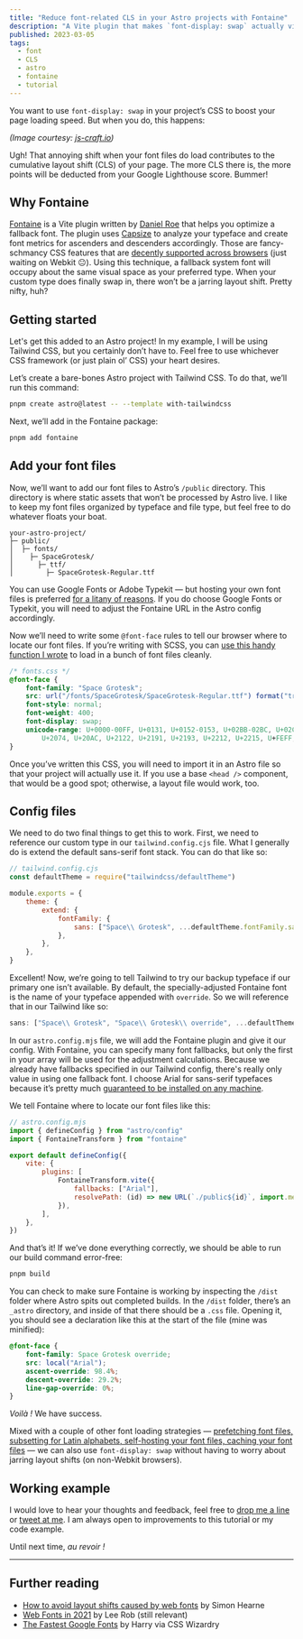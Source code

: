 ```yaml
---
title: "Reduce font-related CLS in your Astro projects with Fontaine"
description: "A Vite plugin that makes `font-display: swap` actually viable."
published: 2023-03-05
tags:
  - font
  - CLS
  - astro
  - fontaine
  - tutorial
---
```



You want to use `font-display: swap` in your project’s CSS to boost your page loading speed. But when you do, this happens:

<LazyImage
	src="https://imagedelivery.net/le40TwFDWUdIvXckEp8FBw/4836af36-9e63-42c0-f43e-a39c2db02900/public"
	alt="A visual demonstration of cumulative layout shift caused by font-display swap."
/>

_(Image courtesy: [js-craft.io](https://www.js-craft.io/blog/optimizing-web-fonts-loading-for-cls-cumulative-layout-shift/))_

Ugh! That annoying shift when your font files do load contributes to the cumulative layout shift (CLS)
of your page. The more CLS there is, the more points will be deducted from your Google Lighthouse score.
Bummer!

## Why Fontaine

[Fontaine](https://github.com/danielroe/fontaine) is a Vite plugin written by [Daniel Roe](https://github.com/danielroe) that helps you optimize a fallback font. The plugin uses [Capsize](https://www.npmjs.com/package/@capsizecss/core) to analyze your typeface and create font metrics for ascenders and descenders accordingly. Those are fancy-schmancy CSS features that are [decently supported across browsers](https://caniuse.com/?search=FontFace%20API%20override) (just waiting on Webkit 😐). Using this technique, a fallback system font will occupy about the same visual space as your preferred type. When your custom type does finally swap in, there won’t be a jarring layout shift. Pretty nifty, huh?

## Getting started

Let's get this added to an Astro project! In my example, I will be using Tailwind CSS, but you certainly don’t have to. Feel free to use whichever CSS framework (or just plain ol’ CSS) your heart desires.

Let’s create a bare-bones Astro project with Tailwind CSS. To do that, we’ll run this command:

```bash
pnpm create astro@latest -- --template with-tailwindcss
```

Next, we’ll add in the Fontaine package:

```bash
pnpm add fontaine
```

## Add your font files

Now, we’ll want to add our font files to Astro’s `/public` directory. This directory is where static assets that won’t be processed by Astro live. I like to keep my font files organized by typeface and file type, but feel free to do whatever floats your boat.

```
your-astro-project/
├─ public/
│  ├─ fonts/
│    ├─ SpaceGrotesk/
│      ├─ ttf/
│        ├─ SpaceGrotesk-Regular.ttf
```

You can use Google Fonts or Adobe Typekit — but hosting your own font files is preferred [for a litany of reasons](https://termageddon.com/google-fonts-violates-gdpr/). If you do choose Google Fonts or Typekit, you will need to adjust the Fontaine URL in the Astro config accordingly.

Now we’ll need to write some `@font-face` rules to tell our browser where to locate our font files. If you’re writing with SCSS, you can [use this handy function I wrote](https://gist.github.com/johneatmon/dad7af4fc864f245630ec90bd21c8637) to load in a bunch of font files cleanly.

```css
/* fonts.css */
@font-face {
	font-family: "Space Grotesk";
	src: url("/fonts/SpaceGrotesk/SpaceGrotesk-Regular.ttf") format("truetype");
	font-style: normal;
	font-weight: 400;
	font-display: swap;
	unicode-range: U+0000-00FF, U+0131, U+0152-0153, U+02BB-02BC, U+02C6, U+02DA, U+02DC, U+2000-206F,
		U+2074, U+20AC, U+2122, U+2191, U+2193, U+2212, U+2215, U+FEFF, U+FFFD;
}
```

Once you’ve written this CSS, you will need to import it in an Astro file so that your project will actually use it. If you use a base `<head />` component, that would be a good spot; otherwise, a layout file would work, too.

## Config files

We need to do two final things to get this to work. First, we need to reference our custom type in our `tailwind.config.cjs` file. What I generally do is extend the default sans-serif font stack. You can do that like so:

```js
// tailwind.config.cjs
const defaultTheme = require("tailwindcss/defaultTheme")

module.exports = {
	theme: {
		extend: {
			fontFamily: {
				sans: ["Space\\ Grotesk", ...defaultTheme.fontFamily.sans],
			},
		},
	},
}
```

Excellent! Now, we’re going to tell Tailwind to try our backup typeface if our primary one isn’t available. By default, the specially-adjusted Fontaine font is the name of your typeface appended with `override`. So we will reference that in our Tailwind like so:

```js
sans: ["Space\\ Grotesk", "Space\\ Grotesk\\ override", ...defaultTheme.fontFamily.sans]
```

In our `astro.config.mjs` file, we will add the Fontaine plugin and give it our config. With Fontaine, you can specify many font fallbacks, but only the first in your array will be used for the adjustment calculations. Because we already have fallbacks specified in our Tailwind config, there's really only value in using one fallback font. I choose Arial for sans-serif typefaces because it’s pretty much [guaranteed to be installed on any machine](https://fonts.google.com/knowledge/glossary/system_font_web_safe_font).

We tell Fontaine where to locate our font files like this:

```js
// astro.config.mjs
import { defineConfig } from "astro/config"
import { FontaineTransform } from "fontaine"

export default defineConfig({
	vite: {
		plugins: [
			FontaineTransform.vite({
				fallbacks: ["Arial"],
				resolvePath: (id) => new URL(`./public${id}`, import.meta.url), // id is the font src value in the CSS
			}),
		],
	},
})
```

And that’s it! If we’ve done everything correctly, we should be able to run our build command error-free:

```bash
pnpm build
```

You can check to make sure Fontaine is working by inspecting the `/dist` folder where Astro spits out completed builds. In the `/dist` folder, there’s an `_astro` directory, and inside of that there should be a `.css` file. Opening it, you should see a declaration like this at the start of the file (mine was minified):

```css
@font-face {
	font-family: Space Grotesk override;
	src: local("Arial");
	ascent-override: 98.4%;
	descent-override: 29.2%;
	line-gap-override: 0%;
}
```

_Voilà !_ We have success.

Mixed with a couple of other font loading strategies — [prefetching font files, subsetting for Latin alphabets, self-hosting your font files, caching your font files](https://leerob.io/blog/fonts) — we can also use `font-display: swap` without having to worry about jarring layout shifts (on non-Webkit browsers).

## Working example

<Stackblitz class="not-prose -mx-4 md:-mx-16" projectId="github-thub7n" file="astro.config.mjs" />

I would love to hear your thoughts and feedback, feel free to [drop me a line](mailto:john@eatmon.co) or [tweet at me](https://twitter.com/johneatmon_). I am always open to improvements to this tutorial or my code example.

Until next time, <em>au revoir !</em>

---

## Further reading

- [How to avoid layout shifts caused by web fonts](https://simonhearne.com/2021/layout-shifts-webfonts/0) by Simon Hearne
- [Web Fonts in 2021](https://leerob.io/blog/fonts) by Lee Rob (still relevant)
- [The Fastest Google Fonts](https://csswizardry.com/2020/05/the-fastest-google-fonts/) by Harry via CSS Wizardry
